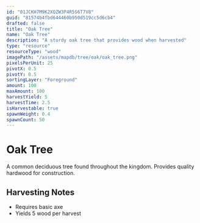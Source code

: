 ```yaml
---
id: "01JCKH7M9K2XQZW3P4R5S6T7V8"
guid: "81574b4fbd644460b950d519cc5d6cb4"
drafted: false
title: "Oak Tree"
name: "Oak Tree"
description: "A sturdy oak tree that provides wood when harvested"
type: "resource"
resourceType: "wood"
imagePath: "/assets/mapdb/tree/oak/oak_tree.png"
pixelsPerUnit: 25
pivotX: 0.5
pivotY: 0.5
sortingLayer: "Foreground"
amount: 100
maxAmount: 100
harvestYield: 5
harvestTime: 2.5
isHarvestable: true
spawnWeight: 0.4
spawnCount: 50
---
```



# Oak Tree

A common deciduous tree found throughout the kingdom. Provides quality hardwood for construction.

<MapDBPanel data={frontmatter} />

<Adsense />

## Harvesting Notes
- Requires basic axe
- Yields 5 wood per harvest